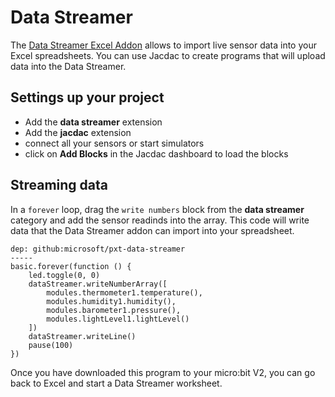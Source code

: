 # Data Streamer

The [Data Streamer Excel Addon](https://www.microsoft.com/en-us/education/hackingstem/datastreamer) allows to import live sensor
data into your Excel spreadsheets. You can use Jacdac to create programs that will upload data into the Data Streamer.

## Settings up your project

-   Add the **data streamer** extension
-   Add the **jacdac** extension
-   connect all your sensors or start simulators
-   click on **Add Blocks** in the Jacdac dashboard to load the blocks

## Streaming data

In a `forever` loop, drag the `write numbers` block from the **data streamer** category
and add the sensor readinds into the array. This code will write data that the Data Streamer addon can import into your spreadsheet.

```blocks
dep: github:microsoft/pxt-data-streamer
-----
basic.forever(function () {
    led.toggle(0, 0)
    dataStreamer.writeNumberArray([
        modules.thermometer1.temperature(),
        modules.humidity1.humidity(),
        modules.barometer1.pressure(),
        modules.lightLevel1.lightLevel()
    ])
    dataStreamer.writeLine()
    pause(100)
})
```

Once you have downloaded this program to your micro:bit V2, you can go back to Excel and start a Data Streamer worksheet.
